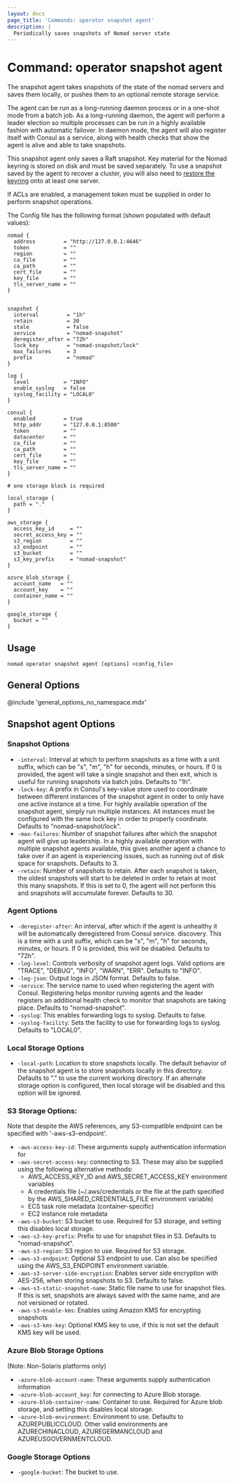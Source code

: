 ```yaml
---
layout: docs
page_title: 'Commands: operator snapshot agent'
description: |
  Periodically saves snapshots of Nomad server state
---
```


# Command: operator snapshot agent

<EnterpriseAlert />

The snapshot agent takes snapshots of the state of the nomad servers and
saves them locally, or pushes them to an optional remote storage service.

The agent can be run as a long-running daemon process or in a one-shot mode
from a batch job. As a long-running daemon, the agent will perform a leader
election so multiple processes can be run in a highly available fashion with
automatic failover. In daemon mode, the agent will also register itself with
Consul as a service, along with health checks that show the agent is alive
and able to take snapshots.

<Warning>

This snapshot agent only saves a Raft snapshot. Key material for the Nomad
keyring is stored on disk and must be saved separately. To use a snapshot saved
by the agent to recover a cluster, you will also need to [restore the keyring][]
onto at least one server.

</Warning>

If ACLs are enabled, a management token must be supplied in order to perform
snapshot operations.

The Config file has the following format (shown populated with default values):

```hcl
nomad {
  address         = "http://127.0.0.1:4646"
  token           = ""
  region          = ""
  ca_file         = ""
  ca_path         = ""
  cert_file       = ""
  key_file        = ""
  tls_server_name = ""
}


snapshot {
  interval         = "1h"
  retain           = 30
  stale            = false
  service          = "nomad-snapshot"
  deregister_after = "72h"
  lock_key         = "nomad-snapshot/lock"
  max_failures     = 3
  prefix           = "nomad"
}

log {
  level           = "INFO"
  enable_syslog   = false
  syslog_facility = "LOCAL0"
}

consul {
  enabled         = true
  http_addr       = "127.0.0.1:8500"
  token           = ""
  datacenter      = ""
  ca_file         = ""
  ca_path         = ""
  cert_file       = ""
  key_file        = ""
  tls_server_name = ""
}

# one storage block is required

local_storage {
  path = "."
}

aws_storage {
  access_key_id     = ""
  secret_access_key = ""
  s3_region         = ""
  s3_endpoint       = ""
  s3_bucket         = ""
  s3_key_prefix     = "nomad-snapshot"
}

azure_blob_storage {
  account_name   = ""
  account_key    = ""
  container_name = ""
}

google_storage {
  bucket = ""
}
```

## Usage

```plaintext
nomad operator snapshot agent [options] <config_file>
```

## General Options

@include 'general_options_no_namespace.mdx'

## Snapshot agent Options

### Snapshot Options

- `-interval`: Interval at which to perform snapshots as a time with a unit suffix, which can be "s", "m", "h" for seconds, minutes, or hours. If 0 is provided, the agent will take a single snapshot and then exit, which is useful for running snapshots via batch jobs. Defaults to "1h".
- `-lock-key`: A prefix in Consul's key-value store used to coordinate between different instances of the snapshot agent in order to only have one active instance at a time. For highly available operation of the snapshot agent, simply run multiple instances. All instances must be configured with the same lock key in order to properly coordinate. Defaults to "nomad-snapshot/lock".
- `-max-failures`: Number of snapshot failures after which the snapshot agent will give up leadership. In a highly available operation with multiple snapshot agents available, this gives another agent a chance to take over if an agent is experiencing issues, such as running out of disk space for snapshots. Defaults to 3.
- `-retain`: Number of snapshots to retain. After each snapshot is taken, the oldest snapshots will start to be deleted in order to retain at most this many snapshots. If this is set to 0, the agent will not perform this and snapshots will accumulate forever. Defaults to 30.

### Agent Options

- `-deregister-after`: An interval, after which if the agent is unhealthy it will be automatically deregistered from Consul service. discovery. This is a time with a unit suffix, which can be "s", "m", "h" for seconds, minutes, or hours. If 0 is provided, this will be disabled. Defaults to "72h".
- `-log-level`: Controls verbosity of snapshot agent logs. Valid options are "TRACE", "DEBUG", "INFO", "WARN", "ERR". Defaults to "INFO".
- `-log-json`: Output logs in JSON format. Defaults to false.
- `-service`: The service name to used when registering the agent with Consul. Registering helps monitor running agents and the leader registers an additional health check to monitor that snapshots are taking place. Defaults to "nomad-snapshot".
- `-syslog`: This enables forwarding logs to syslog. Defaults to false.
- `-syslog-facility`: Sets the facility to use for forwarding logs to syslog. Defaults to "LOCAL0".

### Local Storage Options

- `-local-path`: Location to store snapshots locally. The default behavior of the snapshot agent is to store snapshots locally in this directory. Defaults to "." to use the current working directory. If an alternate storage option is configured, then local storage will be disabled and this option will be ignored.

### S3 Storage Options:

Note that despite the AWS references, any S3-compatible endpoint can be specified with '-aws-s3-endpoint'.

- `-aws-access-key-id`: These arguments supply authentication information for
- `-aws-secret-access-key`: connecting to S3. These may also be supplied using the following alternative methods:
  - AWS_ACCESS_KEY_ID and AWS_SECRET_ACCESS_KEY environment variables
  - A credentials file (~/.aws/credentials or the file at the path specified by the AWS_SHARED_CREDENTIALS_FILE environment variable)
  - ECS task role metadata (container-specific)
  - EC2 instance role metadata
- `-aws-s3-bucket`: S3 bucket to use. Required for S3 storage, and setting this disables local storage.
- `-aws-s3-key-prefix`: Prefix to use for snapshot files in S3. Defaults to "nomad-snapshot".
- `-aws-s3-region`: S3 region to use. Required for S3 storage.
- `-aws-s3-endpoint`: Optional S3 endpoint to use. Can also be specified using the AWS_S3_ENDPOINT environment variable.
- `-aws-s3-server-side-encryption`: Enables server side encryption with AES-256, when storing snapshots to S3. Defaults to false.
- `-aws-s3-static-snapshot-name`: Static file name to use for snapshot files. If this is set, snapshots are always saved with the same name, and are not versioned or rotated.
- `-aws-s3-enable-kms`: Enables using Amazon KMS for encrypting snapshots
- `-aws-s3-kms-key`: Optional KMS key to use, if this is not set the default KMS key will be used.

### Azure Blob Storage Options

(Note: Non-Solaris platforms only)

- `-azure-blob-account-name`: These arguments supply authentication information
- `-azure-blob-account_key`: for connecting to Azure Blob storage.
- `-azure-blob-container-name`: Container to use. Required for Azure blob storage, and setting this disables local storage.
- `-azure-blob-environment`: Environment to use. Defaults to AZUREPUBLICCLOUD. Other valid environments are AZURECHINACLOUD, AZUREGERMANCLOUD and AZUREUSGOVERNMENTCLOUD.

### Google Storage Options

- `-google-bucket`: The bucket to use.

[restore the keyring]: /nomad/docs/operations/key-management#restoring-the-keyring-from-backup
